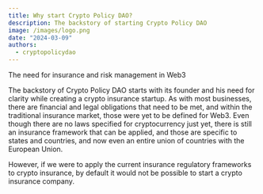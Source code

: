 ```yaml
---
title: Why start Crypto Policy DAO?
description: The backstory of starting Crypto Policy DAO
image: /images/logo.png
date: "2024-03-09"
authors:
  - cryptopolicydao
---
```


<Callout>
The need for insurance and risk management in Web3

</Callout>

The backstory of Crypto Policy DAO starts with its founder and his need for clarity while creating a crypto insurance startup.
As with most businesses, there are financial and legal obligations
that need to be met, and within the traditional insurance market, those were yet to be defined for Web3. Even though there
are no laws specified for cryptocurrency just yet, there is still an insurance framework that can be applied, and those are specific to
states and countries, and now even an entire union of countries with the European Union.

However, if we were to apply the current insurance regulatory frameworks to crypto insurance, by default it would not be possible
to start a crypto insurance company.
